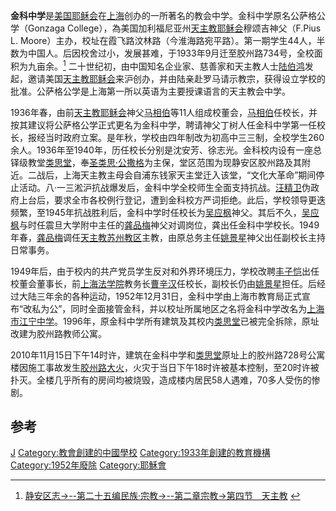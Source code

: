 '''金科中学'''是[[美国|美国]][[耶稣会|耶稣会]]在[[上海|上海]]创办的一所著名的教会中学。金科中学原名公萨格公学（Gonzaga College），為美国加利福尼亚州[[天主教|天主教]][[耶稣会|耶稣会]]穆颂吉神父（F.Pius L. Moore）主办，校址在霞飞路汶林路（今淮海路宛平路）。第一期学生44人，半数为中国人。后因校舍过小，发展甚难，于1933年9月迁至胶州路734号，全校面积为九亩余。<ref>[http://www.shtong.gov.cn/newsite/node2/node4/node2249/node4412/node17453/node19363/node62337/userobject1ai7741.html 静安区志->--第二十五编民族·宗教->--第二章宗教->第四节　天主教] {{Wayback|url=http://www.shtong.gov.cn/newsite/node2/node4/node2249/node4412/node17453/node19363/node62337/userobject1ai7741.html |date=20160326140816 }}</ref>
二十世纪初，由中国知名企业家、慈善家和天主教人士[[陆伯鸿|陆伯鸿]]发起，邀请美国[[天主教|天主教]][[耶稣会|耶稣会]]来沪创办，并由陆亲赴罗马请示教宗，获得设立学校的批准。公萨格公学是上海第一所以英语为主要授课语言的天主教会中学。

1936年春，由前[[天主教|天主教]][[耶稣会|耶稣会]]神父[[马相伯|马相伯]]等11人组成校董会，[[马相伯|马相伯]]任校长，并按其建议将公萨格公学正式更名为金科中学，聘请神父丁树人任金科中学第一任校长，报经当时政府立案。是年秋，学校由四年制改为初高中三三制，全校学生260余人。1936年至1940年，历任校长分别是沈安芳、徐志光。金科校内设有一座总铎级教堂[[类思堂|类思堂]]，奉[[圣类思·公撒格|圣类思·公撒格]]为主保，堂区范围为现静安区胶州路及其附近。二战后，上海天主教主母会自浦东钱家天主堂迁入该堂，“文化大革命”期间停止活动。八·一三淞沪抗战爆发后，金科中学全校师生全面支持抗战。[[汪精卫|汪精卫]]伪政府上台后，要求全市各校例行登记，遭到金科校方严词拒绝。此后，学校领导更迭频繁，至1945年抗战胜利后，金科中学时任校长为[[吴应枫|吴应枫]]神父。其后不久，[[吴应枫|吴应枫]]与时任震旦大学附中主任的[[龚品梅|龚品梅]]神父对调岗位，龚出任金科中学校长。1949年春，[[龚品梅|龚品梅]]调任[[天主教苏州教区|天主教苏州教区]]主教，由原总务主任[[姚景星|姚景星]]神父出任副校长主持日常事务。

1949年后，由于校内的共产党员学生反对和外界环境压力，学校改聘[[丰子恺|丰子恺]]出任校董会董事长，前[[上海法学院|上海法学院]]教务长[[曹辛汉|曹辛汉]]任校长，副校长仍由[[姚景星|姚景星]]担任。后经过大陆三年余的各种运动，1952年12月31日，金科中学由上海市教育局正式宣布“改私为公”，同时全面接管金科，并以校址所属地区之名将金科中学改名为[[上海市江宁中学|上海市江宁中学]]。1996年，原金科中学所有建筑及其校内[[类思堂|类思堂]]已被完全拆除，原址改建为胶州路教师公寓。

2010年11月15日下午14时许，建筑在金科中学和[[类思堂|类思堂]]原址上的胶州路728号公寓楼因施工事故发生[[胶州路大火|胶州路大火]]，火灾于当日下午18时许被基本控制，至20时许被扑灭。全楼几乎所有的房间均被烧毁，造成楼内居民58人遇难，70多人受伤的惨剧。

==参考==
[[Category:上海前天主教中学|J]]
[[Category:教會創建的中國學校|Category:教會創建的中國學校]]
[[Category:1933年創建的教育機構|Category:1933年創建的教育機構]]
[[Category:1952年廢除|Category:1952年廢除]]
[[Category:耶穌會|Category:耶穌會]]
